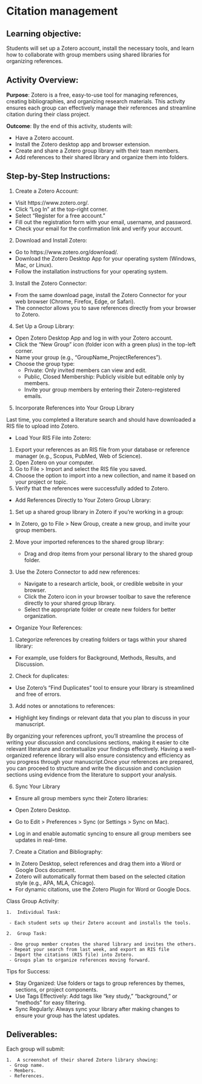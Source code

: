 # Citation management

## Learning objective:

Students will set up a Zotero account, install the necessary tools, and learn how to collaborate with group members using shared libraries for organizing references.

## Activity Overview:

**Purpose**: Zotero is a free, easy-to-use tool for managing references, creating bibliographies, and organizing research materials. This activity ensures each group can effectively manage their references and streamline citation during their class project.

**Outcome**: By the end of this activity, students will:

- Have a Zotero account.
- Install the Zotero desktop app and browser extension.
- Create and share a Zotero group library with their team members.
- Add references to their shared library and organize them into folders.
	
## Step-by-Step Instructions:

1. Create a Zotero Account:

- Visit https://www.zotero.org/.
- Click “Log In” at the top-right corner.
- Select “Register for a free account.”
- Fill out the registration form with your email, username, and password.
- Check your email for the confirmation link and verify your account.

2. Download and Install Zotero:

- Go to https://www.zotero.org/download/.
- Download the Zotero Desktop App for your operating system (Windows, Mac, or Linux).
- Follow the installation instructions for your operating system.

3. Install the Zotero Connector:

- From the same download page, install the Zotero Connector for your web browser (Chrome, Firefox, Edge, or Safari).
- The connector allows you to save references directly from your browser to Zotero.

4. Set Up a Group Library:

- Open Zotero Desktop App and log in with your Zotero account.
- Click the “New Group” icon (folder icon with a green plus) in the top-left corner.
- Name your group (e.g., “GroupName_ProjectReferences”).
- Choose the group type:
	 - Private: Only invited members can view and edit.
	 - Public, Closed Membership: Publicly visible but editable only by members.
	 - Invite your group members by entering their Zotero-registered emails.

5. Incorporate References into Your Group Library

Last time, you completed a literature search and should have downloaded a RIS file to upload into Zotero.

- Load Your RIS File into Zotero:

1.	Export your references as an RIS file from your database or reference manager (e.g., Scopus, PubMed, Web of Science).
2.	Open Zotero on your computer.
3.	Go to File > Import and select the RIS file you saved.
4.	Choose the option to import into a new collection, and name it based on your project or topic.
5.	Verify that the references were successfully added to Zotero.

- Add References Directly to Your Zotero Group Library:

1.	Set up a shared group library in Zotero if you’re working in a group:

 - In Zotero, go to File > New Group, create a new group, and invite your group members.
 
2.	Move your imported references to the shared group library:

	- Drag and drop items from your personal library to the shared group folder.
	
3.	Use the Zotero Connector to add new references:

	- Navigate to a research article, book, or credible website in your browser.
	- Click the Zotero icon in your browser toolbar to save the reference directly to your shared group library.
	- Select the appropriate folder or create new folders for better organization.

- Organize Your References:

1.	Categorize references by creating folders or tags within your shared library:

- For example, use folders for Background, Methods, Results, and Discussion.

2.	Check for duplicates:

- Use Zotero’s “Find Duplicates” tool to ensure your library is streamlined and free of errors.

3.	Add notes or annotations to references:

- Highlight key findings or relevant data that you plan to discuss in your manuscript.

By organizing your references upfront, you’ll streamline the process of writing your discussion and conclusions sections, making it easier to cite relevant literature and contextualize your findings effectively. Having a well-organized reference library will also ensure consistency and efficiency as you progress through your manuscript.Once your references are prepared, you can proceed to structure and write the discussion and conclusion sections using evidence from the literature to support your analysis.

6. Sync Your Library
- Ensure all group members sync their Zotero libraries:

- Open Zotero Desktop.
- Go to Edit > Preferences > Sync (or Settings > Sync on Mac).
- Log in and enable automatic syncing to ensure all group members see updates in real-time.

7. Create a Citation and Bibliography:

- In Zotero Desktop, select references and drag them into a Word or Google Docs document.
- Zotero will automatically format them based on the selected citation style (e.g., APA, MLA, Chicago).
- For dynamic citations, use the Zotero Plugin for Word or Google Docs.

Class Group Activity:

	1.	Individual Task:
	
	 - Each student sets up their Zotero account and installs the tools.
	 
	2.	Group Task:
	
	 - One group member creates the shared library and invites the others.
	 - Repeat your search from last week, and export an RIS file
	 - Import the citations (RIS file) into Zotero.
	 - Groups plan to organize references moving forward.

Tips for Success:

- Stay Organized: Use folders or tags to group references by themes, sections, or project components.
- Use Tags Effectively: Add tags like “key study,” “background,” or “methods” for easy filtering.
- Sync Regularly: Always sync your library after making changes to ensure your group has the latest updates.

## Deliverables:

Each group will submit:

	1.	A screenshot of their shared Zotero library showing:
	 - Group name.
	 - Members.
	 - References.

